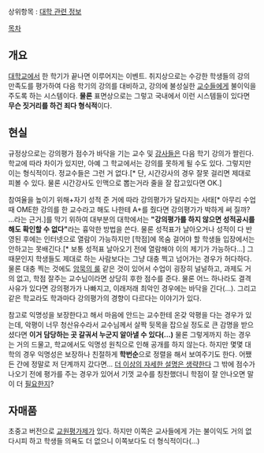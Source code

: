 상위항목 : [[대학 관련 정보]]

[[목차]]
== 개요 ==
[[대학교]]에서 한 학기가 끝나면 이루어지는 이벤트. 취지상으로는 수강한 학생들의 강의 만족도를 평가하여 다음 학기의 강의를 대비하고, 강의에 불성실한 [[교수]]들에게 불이익을 주도록 하는 시스템이다. '''물론''' 표면상으로는 그렇고 국내에서 이런 시스템들이 있다면 '''무슨 짓거리를 하건 죄다 형식적'''이다.

== 현실 ==
규정상으로는 강의평가 점수가 바닥을 기는 교수 및 [[강사]]들은 다음 학기 강의가 짤린다. 학교에 따라 차이가 있지만, 아예 그 학교에서는 강의를 못하게 될 수도 있다. 그렇지만 이는 형식적이다. 정교수들은 그런 거 없다.[* 단, 시간강사의 경우 잘못 걸리면 제대로 피볼 수 있다. 물론 시간강사도 인맥으로 뽑는거라 줄을 잘 잡고있다면 OK.] 

참여율을 높이기 위해+자기 성적 준 거에 따라 강의평가가 달라지는 사태[* 아무리 수업 때 OME한 강의를 한 교수라고 해도 나한테 A+를 줬다면 강의평가가 박하게 써 질까? ...라는 근거.]를 막기 위하여 대부분의 대학에서는 '''"강의평가를 하지 않으면 성적공시를 해도 확인할 수 없다"'''라는 흉악한 방법을 쓴다. 물론 성적표가 날아오거나 성적이 다 반영된 후에는 인터넷으로 열람이 가능하지만 [학점]에 목숨 걸어야 할 학생들 입장에서는 안하고는 못배긴다.[* 보통 성적표 날아오기 전에 열람해야 이의 제기가 가능하다...] 그 때문인지 학생들도 제대로 하는 사람보다는 그냥 대충 찍고 넘어가는 경우가 허다하다. 물론 대충 찍는 것에도 [[암묵의 룰]] 같은 것이 있어서 수업이 굉장히 널널하고, 과제도 거의 없고, 학점 잘주는 교수님이라면 상당히 후한 점수를 준다. 물론 어느 하나라도 결격사유가 있다면 강의평가가 나빠지고, 이래저래 최악인 경우에는 바닥을 긴다(…). 그리고 같은 학교라도 학과마다 강의평가의 경향이 다르다는 이야기가 있다.

참고로 익명성을 보장한다고 해서 마음에 안드는 교수한테 온갖 악평을 다는 경우가 있는데, 악평이 너무 청산유수라서 교수님께서 살짝 뒷목을 잡으실 정도로 큰 감명을 받으셨다면 '''이거 담당하는 곳 갈궈서 누군지 알아낼 수 있다(…)''' 물론 그렇게까지 하는 경우는 거의 드물고, 학교에서도 익명성 원칙으로 인해 공개를 하지 않는다. 하지만 몇몇 대학의 경우 익명성은 보장하나 친절하게 '''학번순'''으로 정렬을 해서 보여주기도 한다. 어쨌든 간에 정말로 저 단계까지 갔다면... [[더 이상의 자세한 설명은 생략한다]]  그 밖에 점수가 나오기 전에 평가를 주는 경우가 있어서 기껏 교수를 칭찬했더니 학점이 잘 안나오면 말이 더 [[필요한지]]?

== 자매품 ==
초중고 버전으로 [[교원평가제]]가 있다. 하지만 이쪽은 교사들에게 가는 불이익도 거의 없다시피 하고 학생들 의욕도 더 없으니 이쪽보다도 더 형식적이다(...)
